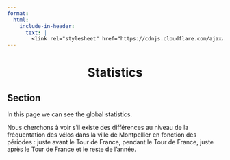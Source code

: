 ```yaml
---
format:
  html:
    include-in-header:
      text: |
        <link rel="stylesheet" href="https://cdnjs.cloudflare.com/ajax/libs/font-awesome/6.0.0/css/all.min.css">
---
```


<div style="text-align: center;">
<h1>Statistics <i class="fas fa-chart-line"></i></h1>
</div>

## Section 

<p class = "text"> In this page we can see the global statistics. </p>

Nous cherchons à voir s'il existe des différences au niveau de la fréquentation des vélos dans la ville de Montpellier en fonction des périodes : juste avant le Tour de France, pendant le Tour de France, juste après le Tour de France et le reste de l'année.